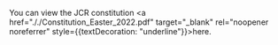 
You can view the JCR constitution <a href="././Constitution_Easter_2022.pdf" target="_blank" rel="noopener noreferrer" style={{textDecoration: "underline"}}>here</a>.